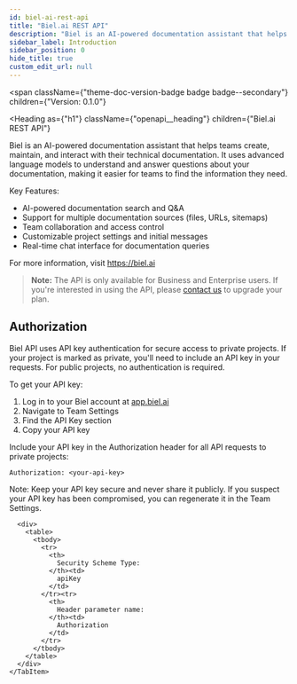 ```yaml
---
id: biel-ai-rest-api
title: "Biel.ai REST API"
description: "Biel is an AI-powered documentation assistant that helps teams create, maintain, and interact with their technical documentation."
sidebar_label: Introduction
sidebar_position: 0
hide_title: true
custom_edit_url: null
---
```



<span
  className={"theme-doc-version-badge badge badge--secondary"}
  children={"Version: 0.1.0"}
>
</span>

<Heading
  as={"h1"}
  className={"openapi__heading"}
  children={"Biel.ai REST API"}
>
</Heading>



Biel is an AI-powered documentation assistant that helps teams create, maintain, and interact with their technical documentation. 
It uses advanced language models to understand and answer questions about your documentation, making it easier for teams to find the information they need.

Key Features:
- AI-powered documentation search and Q&A
- Support for multiple documentation sources (files, URLs, sitemaps)
- Team collaboration and access control
- Customizable project settings and initial messages
- Real-time chat interface for documentation queries

For more information, visit https://biel.ai

> **Note:** The API is only available for Business and Enterprise users. If you're interested in using the API, please [contact us](https://biel.ai/contact) to upgrade your plan.

## Authorization
Biel API uses API key authentication for secure access to private projects. If your project is marked as private, you'll need to include an API key in your requests. For public projects, no authentication is required.

To get your API key:

1. Log in to your Biel account at [app.biel.ai](https://app.biel.ai)
2. Navigate to Team Settings
3. Find the API Key section
4. Copy your API key

Include your API key in the Authorization header for all API requests to private projects:
```
Authorization: <your-api-key>
```

Note: Keep your API key secure and never share it publicly. If you suspect your API key has been compromised, you can regenerate it in the Team Settings.


<div
  style={{"marginBottom":"2rem"}}
>
  <Heading
    id={"authentication"}
    as={"h2"}
    className={"openapi-tabs__heading"}
    children={"Authentication"}
  >
  </Heading><SchemaTabs
    className={"openapi-tabs__security-schemes"}
  >
    <TabItem
      label={"API Key: ApiKeyAuth"}
      value={"ApiKeyAuth"}
    >
      
      
      
      
      <div>
        <table>
          <tbody>
            <tr>
              <th>
                Security Scheme Type:
              </th><td>
                apiKey
              </td>
            </tr><tr>
              <th>
                Header parameter name:
              </th><td>
                Authorization
              </td>
            </tr>
          </tbody>
        </table>
      </div>
    </TabItem>
  </SchemaTabs>
</div>
      